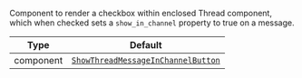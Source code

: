 Component to render a checkbox within enclosed Thread component, which when checked sets a `show_in_channel` property to true on a message.

| Type | Default |
| - | - |
| component | [`ShowThreadMessageInChannelButton`](/reactnative/ui-components/show-thread-message-in-channel-button) |
